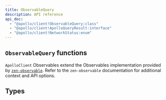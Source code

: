 ```yaml
---
title: ObservableQuery
description: API reference
api_doc:
  - "@apollo/client!ObservableQuery:class"
  - "@apollo/client!ApolloQueryResult:interface"
  - "@apollo/client!NetworkStatus:enum"
---
```



## `ObservableQuery` functions

`ApolloClient` Observables extend the Observables implementation provided by [`zen-observable`](https://github.com/zenparsing/zen-observable). Refer to the `zen-observable` documentation for additional context and API options.

<FunctionDetails canonicalReference="@apollo/client!ObservableQuery#result:member(1)" headingLevel={3} />
<FunctionDetails canonicalReference="@apollo/client!ObservableQuery#getCurrentResult:member(1)" headingLevel={3} />
<FunctionDetails canonicalReference="@apollo/client!ObservableQuery#refetch:member(1)" headingLevel={3} />
<FunctionDetails canonicalReference="@apollo/client!ObservableQuery#setOptions:member(1)" headingLevel={3} />
<FunctionDetails canonicalReference="@apollo/client!ObservableQuery#setVariables:member(1)" headingLevel={3} />
<FunctionDetails canonicalReference="@apollo/client!ObservableQuery#fetchMore:member(1)" headingLevel={3} />
<FunctionDetails canonicalReference="@apollo/client!ObservableQuery#updateQuery:member(1)" headingLevel={3} />
<FunctionDetails canonicalReference="@apollo/client!ObservableQuery#startPolling:member(1)" headingLevel={3} />
<FunctionDetails canonicalReference="@apollo/client!ObservableQuery#stopPolling:member(1)" headingLevel={3} />
<FunctionDetails canonicalReference="@apollo/client!ObservableQuery#subscribeToMore:member(1)" headingLevel={3} />


## Types
<EnumDetails canonicalReference="@apollo/client!NetworkStatus:enum" headingLevel={3} />
<InterfaceDetails canonicalReference="@apollo/client!ApolloQueryResult:interface" headingLevel={3} />
